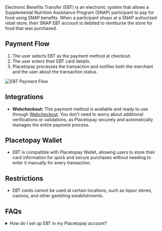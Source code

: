 

<PageTitle title='EBT' imageSrc={ebt} />

Electronic Benefits Transfer (EBT) is an electronic system that allows a Supplemental Nutrition Assistance Program (SNAP) participant to pay for food using SNAP benefits. When a participant shops at a SNAP authorized retail store, their SNAP EBT account is debited to reimburse the store for food that was purchased.

## Payment Flow  
1. The user selects EBT as the payment method at checkout.  
2. The user enters their EBT card details.  
3. Placetopay processes the transaction and notifies both the merchant and the user about the transaction status.  

![EBT Payment Flow](/en/payments/pm-ebt-flow.webp)  

## Integrations  

- **Webcheckout:** This payment method is available and ready to use through [Webcheckout](/checkout). You don't need to worry about additional verifications or validations, as Placetopay securely and automatically manages the entire payment process.  

## Placetopay Wallet  

- EBT is compatible with Placetopay Wallet, allowing users to store their card information for quick and secure purchases without needing to enter it manually for every transaction.  

## Restrictions  

- EBT cards cannot be used at certain locations, such as liquor stores, casinos, and other gambling establishments.  

## FAQs  

<details>  
    <summary>How do I set up EBT in my Placetopay account?</summary>  
    <p>Contact our operations team to enable this feature in your account by emailing <a href="mailto:servicioposventa@placetopay.com">servicioposventa@placetopay.com</a>.</p>  
</details> 